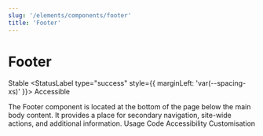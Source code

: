 ```yaml
---
slug: '/elements/components/footer'
title: 'Footer'
---
```





# Footer

<StatusLabel type="info">Stable</StatusLabel>
<StatusLabel type="success" style={{ marginLeft: 'var(--spacing-xs)' }}>
  Accessible
</StatusLabel>

<LeadParagraph>
  The Footer component is located at the bottom of the page below the main body content. It provides a place for secondary navigation, site-wide actions, and additional information.
</LeadParagraph>

<Tabs>
  <Tabs.TabList className="pageTabsList">
    <Tabs.Tab>Usage</Tabs.Tab>
    <Tabs.Tab>Code</Tabs.Tab>
    <Tabs.Tab>Accessibility</Tabs.Tab>
    <Tabs.Tab>Customisation</Tabs.Tab>
  </Tabs.TabList>
  <Tabs.TabPanel>
    <Usage />
  </Tabs.TabPanel>
  <Tabs.TabPanel>
    <Code />
  </Tabs.TabPanel>
  <Tabs.TabPanel>
    <Accessibility />
  </Tabs.TabPanel>
  <Tabs.TabPanel>
    <Customisation />
  </Tabs.TabPanel>
</Tabs>
